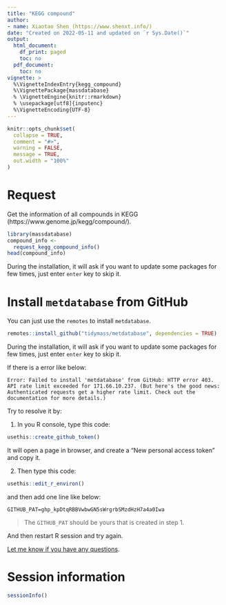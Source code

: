 ```yaml
---
title: "KEGG compound"
author:
- name: Xiaotao Shen (https://www.shenxt.info/)
date: "Created on 2022-05-11 and updated on `r Sys.Date()`"
output:
  html_document:
    df_print: paged
    toc: no
  pdf_document:
    toc: no
vignette: >
  %\VignetteIndexEntry{kegg_compound}
  %\VignettePackage{massdatabase}
  % \VignetteEngine{knitr::rmarkdown}
  % \usepackage[utf8]{inputenc}
  %\VignetteEncoding{UTF-8}
---
```


```r
knitr::opts_chunk$set(
  collapse = TRUE,
  comment = "#>",
  warning = FALSE,
  message = TRUE,
  out.width = "100%"
)
```

# **Request**

Get the information of all compounds in KEGG (https://www.genome.jp/kegg/compound/).

```r
library(massdatabase)
compound_info <- 
  request_kegg_compound_info()
head(compound_info)
```

During the installation, it will ask if you want to update some packages for few times, just enter `enter` key to skip it.

# **Install `metdatabase` from GitHub**

You can just use the `remotes` to install `metdatabase`. 

```r
remotes::install_github("tidymass/metdatabase", dependencies = TRUE)
```

During the installation, it will ask if you want to update some packages for few times, just enter `enter` key to skip it.

If there is a error like below:

```
Error: Failed to install 'metdatabase' from GitHub: HTTP error 403. API rate limit exceeded for 171.66.10.237. (But here's the good news: Authenticated requests get a higher rate limit. Check out the documentation for more details.)
```

Try to resolve it by:

1. In you R console, type this code:

```r
usethis::create_github_token()
```

It will open a page in browser, and create a "New personal access token" and copy it.

2. Then type this code:

```r
usethis::edit_r_environ()
```

and then add one line like below:

```
GITHUB_PAT=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
```
> The `GITHUB_PAT` should be yours that is created in step 1.

And then restart R session and try again.


[Let me know if you have any questions](shenxt1990@outlook.com).

# **Session information**

```r
sessionInfo()
```



